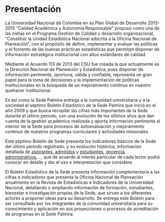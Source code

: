 # Presentación {.unnumbered}

La Universidad Nacional de Colombia en su Plan Global de Desarrollo 2013-2015 “Calidad Académica y Autonomía Responsable” propuso como una de las metas en el Programa Gestión de Calidad y desarrollo organizacional, “Constituir la Unidad Estadística Nacional adscrita a la Oficina Nacional de Planeación”, con el propósito de
definir, implementar y evaluar las políticas y el fomento de las buenas prácticas estadísticas que permitan disponer de información estratégica institucional con altos estándares de calidad.

Mediante el Acuerdo 113 de 2013 del CSU fue creada la que actualmente es la Dirección Nacional de Planeación y Estadística, pues disponer de información pertinente, oportuna, válida y confiable, representa un gran papel para la toma de decisiones y la implementación de políticas institucionales en la búsqueda de un mejoramiento continuo en nuestro quehacer institucional.

Es así como la Sede Palmira entrega a la comunidad universitaria y a la sociedad el séptimo Boletín Estadístico de la Sede Palmira que inició en el año 2009 y que busca recopilar las cifras más importantes de la Sede durante el último período, con una evolución de los últimos años que dan cuenta de la gestión académica realizada y aporta información pertinente al interior de la Sede para procesos de autoevaluación y mejoramiento continuo de nuestros programas curriculares y actividades misionales.

Este séptimo Boletín de Sede presenta los indicadores básicos de la Sede del último periodo registrado, y su evolución histórica, información detallada de [aspirantes, admitidos](#Aspirantes) y [estudiantes](PobEst), [docencia](Doc), [administrativos](Admini),..., que de acuerdo al interés particular de cada lector podrá conocer en detalle y dar el uso e interpretación que considere.

El Boletín Estadístico de la Sede presenta información complementaria a las cifras e indicadores que presenta la Oficina Nacional de Planeación anualmente en la Revista de Estadísticas e Indicadores de la Universidad Nacional, detallando o ampliando información de formación, estudiantes, bienestar e investigación propias de la Sede, que sirvan a los diferentes actores a proponer ideas para su desarrollo. Se entrega este Boletín para ser consultado por los integrantes de la comunidad universitaria para su conocimiento y aplicación en sus proyecciones o procesos de acreditación de programas en la Sede Palmira.

